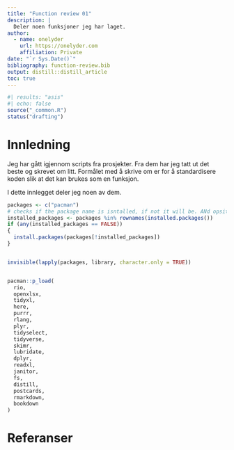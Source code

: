 ```yaml
---
title: "Function review 01"
description: |
  Deler noen funksjoner jeg har laget. 
author:
  - name: onelyder 
    url: https://onelyder.com
    affiliation: Private
date: "`r Sys.Date()`"
bibliography: function-review.bib
output: distill::distill_article
toc: true
---
```



```r
#| results: "asis"
#| echo: false
source("_common.R")
status("drafting")
```


# Innledning

Jeg har gått igjennom scripts fra prosjekter. Fra dem har jeg tatt ut det beste og skrevet om litt. Formålet med å skrive om er for å standardisere koden slik at det kan brukes som en funksjon. 

I dette innlegget deler jeg noen av dem. 

```r
packages <- c("pacman")
# checks if the package name is isntalled, if not it will be. ANd opsite. 
installed_packages <- packages %in% rownames(installed.packages())
if (any(installed_packages == FALSE))
{
  install.packages(packages[!installed_packages])
}


invisible(lapply(packages, library, character.only = TRUE))


pacman::p_load(
  rio,
  openxlsx,
  tidyxl,
  here,        
  purrr,
  rlang,
  plyr,
  tidyselect,
  tidyverse,
  skimr,
  lubridate,
  dplyr,
  readxl,
  janitor,
  fs,
  distill,
  postcards,
  rmarkdown,
  bookdown
)
```




# Referanser



